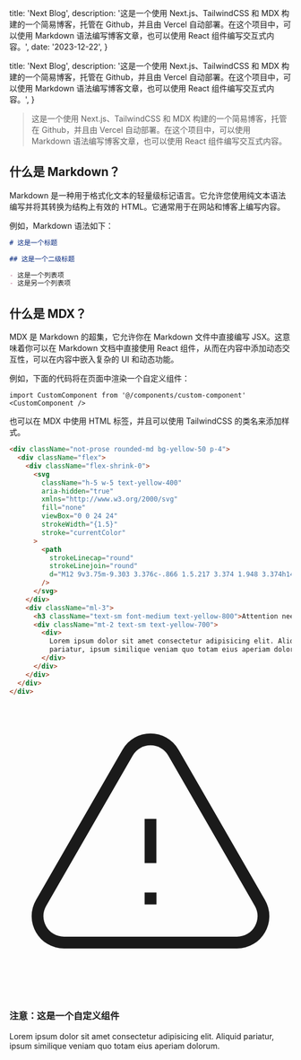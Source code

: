   title: 'Next Blog',
  description:
    '这是一个使用 Next.js、TailwindCSS 和 MDX 构建的一个简易博客，托管在 Github，并且由 Vercel 自动部署。在这个项目中，可以使用 Markdown 语法编写博客文章，也可以使用 React 组件编写交互式内容。',
  date: '2023-12-22',
}

  title: 'Next Blog',
  description:
    '这是一个使用 Next.js、TailwindCSS 和 MDX 构建的一个简易博客，托管在 Github，并且由 Vercel 自动部署。在这个项目中，可以使用 Markdown 语法编写博客文章，也可以使用 React 组件编写交互式内容。',
}


> 这是一个使用 Next.js、TailwindCSS 和 MDX 构建的一个简易博客，托管在 Github，并且由 Vercel 自动部署。在这个项目中，可以使用 Markdown 语法编写博客文章，也可以使用 React 组件编写交互式内容。

## 什么是 Markdown？

Markdown 是一种用于格式化文本的轻量级标记语言。它允许您使用纯文本语法编写并将其转换为结构上有效的 HTML。它通常用于在网站和博客上编写内容。

例如，Markdown 语法如下：

```md
# 这是一个标题

## 这是一个二级标题

- 这是一个列表项
- 这是另一个列表项
```

## 什么是 MDX？

MDX 是 Markdown 的超集，它允许你在 Markdown 文件中直接编写 JSX。这意味着你可以在 Markdown 文档中直接使用 React 组件，从而在内容中添加动态交互性，可以在内容中嵌入复杂的 UI 和动态功能。

例如，下面的代码将在页面中渲染一个自定义组件：

```
import CustomComponent from '@/components/custom-component'
<CustomComponent />
```

<CustomComponent />

也可以在 MDX 中使用 HTML 标签，并且可以使用 TailwindCSS 的类名来添加样式。

```html
<div className="not-prose rounded-md bg-yellow-50 p-4">
  <div className="flex">
    <div className="flex-shrink-0">
      <svg
        className="h-5 w-5 text-yellow-400"
        aria-hidden="true"
        xmlns="http://www.w3.org/2000/svg"
        fill="none"
        viewBox="0 0 24 24"
        strokeWidth="{1.5}"
        stroke="currentColor"
      >
        <path
          strokeLinecap="round"
          strokeLinejoin="round"
          d="M12 9v3.75m-9.303 3.376c-.866 1.5.217 3.374 1.948 3.374h14.71c1.73 0 2.813-1.874 1.948-3.374L13.949 3.378c-.866-1.5-3.032-1.5-3.898 0L2.697 16.126ZM12 15.75h.007v.008H12v-.008Z"
        />
      </svg>
    </div>
    <div className="ml-3">
      <h3 className="text-sm font-medium text-yellow-800">Attention needed</h3>
      <div className="mt-2 text-sm text-yellow-700">
        <div>
          Lorem ipsum dolor sit amet consectetur adipisicing elit. Aliquid
          pariatur, ipsum similique veniam quo totam eius aperiam dolorum.
        </div>
      </div>
    </div>
  </div>
</div>
```

<br />

<div className="not-prose rounded-md bg-yellow-50 p-4">
  <div className="flex">
    <div className="flex-shrink-0">
      <svg
        className="h-5 w-5 text-yellow-400"
        aria-hidden="true"
        xmlns="http://www.w3.org/2000/svg"
        fill="none"
        viewBox="0 0 24 24"
        strokeWidth={1.5}
        stroke="currentColor"
      >
        <path
          strokeLinecap="round"
          strokeLinejoin="round"
          d="M12 9v3.75m-9.303 3.376c-.866 1.5.217 3.374 1.948 3.374h14.71c1.73 0 2.813-1.874 1.948-3.374L13.949 3.378c-.866-1.5-3.032-1.5-3.898 0L2.697 16.126ZM12 15.75h.007v.008H12v-.008Z"
        />
      </svg>
    </div>
    <div className="ml-3">
      <h3 className="text-sm font-medium text-yellow-800">
        注意：这是一个自定义组件
      </h3>
      <div className="mt-2 text-sm text-yellow-700">
        <div>
          Lorem ipsum dolor sit amet consectetur adipisicing elit. Aliquid
          pariatur, ipsum similique veniam quo totam eius aperiam dolorum.
        </div>
      </div>
    </div>
  </div>
</div>
